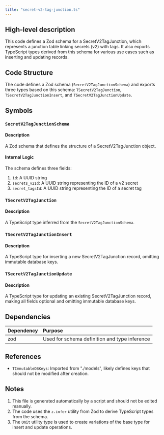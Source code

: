 ```yaml
---
title: "secret-v2-tag-junction.ts"
---
```


## High-level description
This code defines a Zod schema for a SecretV2TagJunction, which represents a junction table linking secrets (v2) with tags. It also exports TypeScript types derived from this schema for various use cases such as inserting and updating records.

## Code Structure
The code defines a Zod schema (`SecretV2TagJunctionSchema`) and exports three types based on this schema: `TSecretV2TagJunction`, `TSecretV2TagJunctionInsert`, and `TSecretV2TagJunctionUpdate`.

## Symbols

### `SecretV2TagJunctionSchema`
#### Description
A Zod schema that defines the structure of a SecretV2TagJunction object.

#### Internal Logic
The schema defines three fields:
1. `id`: A UUID string
2. `secrets_v2Id`: A UUID string representing the ID of a v2 secret
3. `secret_tagsId`: A UUID string representing the ID of a secret tag

### `TSecretV2TagJunction`
#### Description
A TypeScript type inferred from the `SecretV2TagJunctionSchema`.

### `TSecretV2TagJunctionInsert`
#### Description
A TypeScript type for inserting a new SecretV2TagJunction record, omitting immutable database keys.

### `TSecretV2TagJunctionUpdate`
#### Description
A TypeScript type for updating an existing SecretV2TagJunction record, making all fields optional and omitting immutable database keys.

## Dependencies
| Dependency | Purpose |
|:-----------|:--------|
| zod | Used for schema definition and type inference |

## References
- `TImmutableDBKeys`: Imported from "./models", likely defines keys that should not be modified after creation.

## Notes
1. This file is generated automatically by a script and should not be edited manually.
2. The code uses the `z.infer` utility from Zod to derive TypeScript types from the schema.
3. The `Omit` utility type is used to create variations of the base type for insert and update operations.